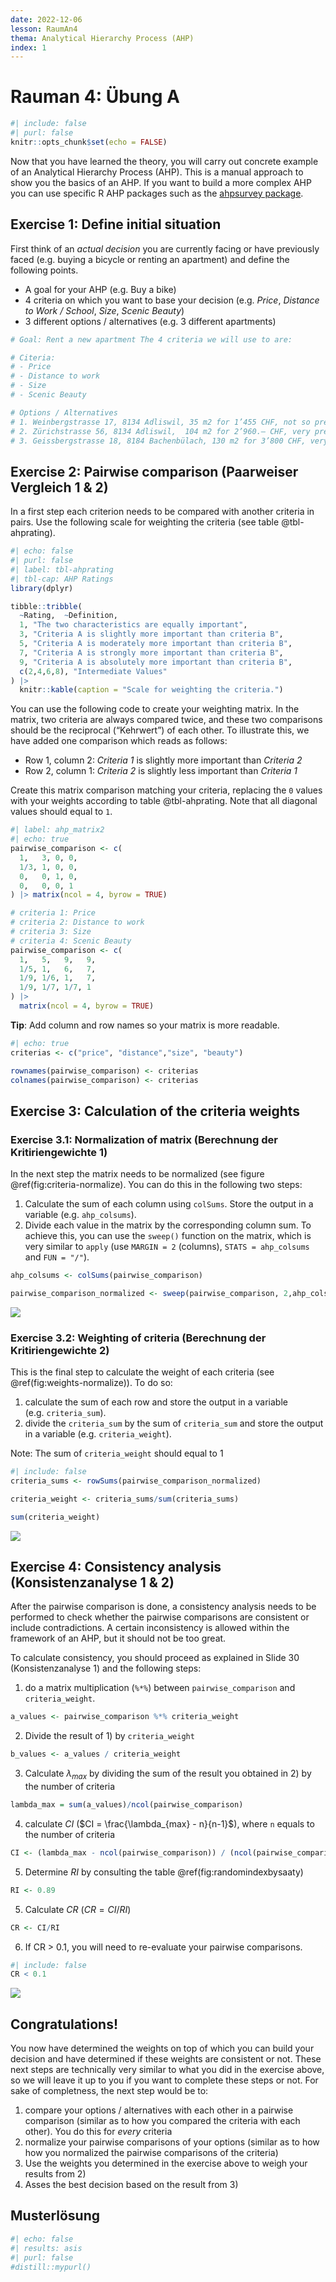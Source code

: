 ```yaml
---
date: 2022-12-06
lesson: RaumAn4
thema: Analytical Hierarchy Process (AHP)
index: 1
---
```


# Rauman 4: Übung A

```r
#| include: false
#| purl: false
knitr::opts_chunk$set(echo = FALSE)
```

Now that you have learned the theory, you will carry out concrete example of an Analytical Hierarchy Process (AHP). This is a manual approach to show you the basics of an AHP. If you want to build a more complex AHP you can use specific R AHP packages such as the [ahpsurvey package](https://cran.r-project.org/web/packages/ahpsurvey/vignettes/my-vignette.html).

## Exercise 1: Define initial situation 

First think of an *actual decision* you are currently facing or have previously faced (e.g. buying a bicycle or renting an apartment) and define the following points.

* A goal for your AHP (e.g. Buy a bike)
* 4 criteria on which you want to base your decision (e.g. *Price*, *Distance to Work / School*, *Size*, *Scenic Beauty*)
* 3 different options / alternatives (e.g. 3 different apartments)

```r
# Goal: Rent a new apartment The 4 criteria we will use to are:

# Citeria: 
# - Price
# - Distance to work
# - Size
# - Scenic Beauty

# Options / Alternatives
# 1. Weinbergstrasse 17, 8134 Adliswil, 35 m2 for 1’455 CHF, not so pretty and 45 minutes from work
# 2. Zürichstrasse 56, 8134 Adliswil,  104 m2 for 2’960.– CHF, very pretty and 45 minutes from work
# 3. Geissbergstrasse 18, 8184 Bachenbülach, 130 m2 for 3’800 CHF, very pretty and 30 mintues from work
```

## Exercise 2: Pairwise comparison (Paarweiser Vergleich 1 & 2)

In a first step each criterion needs to be compared with another criteria in pairs. Use the following scale for weighting the criteria (see table @tbl-ahprating). 

```r
#| echo: false
#| purl: false
#| label: tbl-ahprating
#| tbl-cap: AHP Ratings
library(dplyr)

tibble::tribble(
  ~Rating,	~Definition,
  1, "The two characteristics are equally important",
  3, "Criteria A is slightly more important than criteria B",
  5, "Criteria A is moderately more important than criteria B",
  7, "Criteria A is strongly more important than criteria B",
  9, "Criteria A is absolutely more important than criteria B",
  c(2,4,6,8), "Intermediate Values"
) |>
  knitr::kable(caption = "Scale for weighting the criteria.")
```

You can use the following code to create your weighting matrix. In the matrix, two criteria are always compared twice, and these two comparisons should be the reciprocal ("Kehrwert") of each other. To illustrate this, we have added one comparison which reads as follows: 

- Row 1, column 2:  *Criteria 1* is slightly more important than *Criteria 2*
- Row 2, column 1:  *Criteria 2* is slightly less important than *Criteria 1*

Create this matrix comparison matching your criteria, replacing the `0` values with your weights according to table @tbl-ahprating. Note that all diagonal values should equal to `1`.

```r
#| label: ahp_matrix2
#| echo: true
pairwise_comparison <- c(
  1,   3, 0, 0,
  1/3, 1, 0, 0,
  0,   0, 1, 0,
  0,   0, 0, 1
) |> matrix(ncol = 4, byrow = TRUE) 
```

```r
# criteria 1: Price
# criteria 2: Distance to work
# criteria 3: Size
# criteria 4: Scenic Beauty
pairwise_comparison <- c(
  1,   5,   9,   9,
  1/5, 1,   6,   7,
  1/9, 1/6, 1,   7,
  1/9, 1/7, 1/7, 1
) |>
  matrix(ncol = 4, byrow = TRUE)
```

**Tip**: Add column and row names so your matrix is more readable. 

```r
#| echo: true
criterias <- c("price", "distance","size", "beauty")

rownames(pairwise_comparison) <- criterias
colnames(pairwise_comparison) <- criterias
```

## Exercise 3: Calculation of the criteria weights 

### Exercise 3.1: Normalization of matrix (Berechnung der Kritiriengewichte 1)

In the next step the matrix needs to be normalized (see figure \@ref(fig:criteria-normalize). You can do this in the following two steps: 

1. Calculate the sum of each column using `colSums`. Store the output in a variable (e.g. `ahp_colsums`).
2. Divide each value in the matrix by the corresponding column sum. To achieve this, you can use the `sweep()` function on the matrix, which is very similar to `apply` (use `MARGIN = 2` (columns), `STATS = ahp_colsums` and `FUN = "/"`).

```r
ahp_colsums <- colSums(pairwise_comparison)

pairwise_comparison_normalized <- sweep(pairwise_comparison, 2,ahp_colsums, FUN = "/")
```

![](images/criteria_normalize.png)

### Exercise 3.2: Weighting of criteria (Berechnung der Kritiriengewichte 2)

This is the final step to calculate the weight of each criteria (see \@ref(fig:weights-normalize)). To do so: 

1. calculate the sum of each row and store the output in a variable (e.g. `criteria_sum`). 
2. divide the `criteria_sum` by the sum of `criteria_sum` and store the output in a variable (e.g. `criteria_weight`).

Note: The sum of `criteria_weight` should equal to 1

```r
#| include: false
criteria_sums <- rowSums(pairwise_comparison_normalized)

criteria_weight <- criteria_sums/sum(criteria_sums)

sum(criteria_weight)
```

![](images/weights_normalize.png)

## Exercise 4: Consistency analysis (Konsistenzanalyse 1 & 2)

After the pairwise comparison is done, a consistency analysis needs to be performed to check whether the pairwise comparisons are consistent or include contradictions. A certain inconsistency is allowed within the framework of an AHP, but it should not be too great.

To calculate consistency, you should proceed as explained in Slide 30 (Konsistenzanalyse 1) and the following steps:

1. do a matrix multiplication (`%*%`) between `pairwise_comparison` and `criteria_weight`. 

```r
a_values <- pairwise_comparison %*% criteria_weight
```

2. Divide the result of 1) by `criteria_weight`

```r
b_values <- a_values / criteria_weight
```

3. Calculate $\lambda_{max}$ by dividing the sum of the result you obtained in 2) by the number of criteria

```r
lambda_max = sum(a_values)/ncol(pairwise_comparison)
```

4. calculate $CI$  ($CI = \frac{\lambda_{max} - n}{n-1}$), where `n` equals to the number of criteria

```r
CI <- (lambda_max - ncol(pairwise_comparison)) / (ncol(pairwise_comparison)-1)
```

5. Determine $RI$ by consulting the table \@ref(fig:randomindexbysaaty)

```r
RI <- 0.89
```

5. Calculate $CR$ ($CR = CI / RI$)

```r
CR <- CI/RI
```

6. If CR > 0.1, you will need to re-evaluate your pairwise comparisons. 

```r
#| include: false
CR < 0.1
```

![](images/ahp_random_index_by_saaty.png)

## Congratulations!

You now have determined the weights on top of which you can build your decision and have determined if these weights are consistent or not. These next steps are technically very similar to what you did in the exercise above, so we will leave it up to you if you want to complete these steps or not. For sake of completness, the next step would be to:

1. compare your options / alternatives with each other in a pairwise comparison (similar as to how you compared the criteria with each other). You do this for *every* criteria
2. normalize your pairwise comparisons of your options (similar as to how how you normalized the pairwise comparisons of the criteria)
3. Use the weights you determined in the exercise above to weigh your results from 2)
4. Asses the best decision based on the result from 3)

## Musterlösung

```r
#| echo: false
#| results: asis
#| purl: false
#distill::mypurl()
```